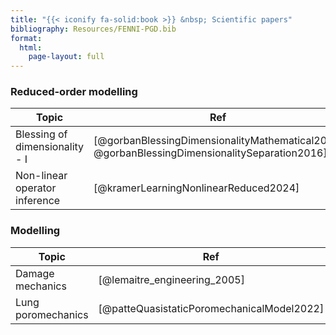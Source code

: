 ```yaml
---
title: "{{< iconify fa-solid:book >}} &nbsp; Scientific papers"
bibliography: Resources/FENNI-PGD.bib
format:
  html:
    page-layout: full
---
```


### Reduced-order modelling

|       Topic            | Ref                                      |
|------------------------|------------------------------------------|
|       Blessing of dimensionality - I              | [@gorbanBlessingDimensionalityMathematical2018; @gorbanBlessingDimensionalitySeparation2016]  |
|       Non-linear operator inference              | [@kramerLearningNonlinearReduced2024] |

### Modelling

|       Topic            | Ref                                      |
|------------------------|------------------------------------------|
|       Damage mechanics          | [@lemaitre_engineering_2005]             |
|       Lung poromechanics           | [@patteQuasistaticPoromechanicalModel2022]             |


